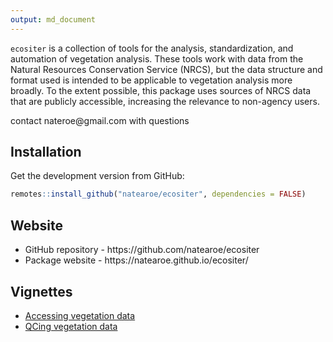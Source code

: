 ```yaml
---
output: md_document 
---
```


`ecositer` is a collection of tools for the analysis, standardization, and automation of vegetation analysis. These tools work with data from the Natural Resources Conservation Service (NRCS), but the data structure and format used is intended to be applicable to vegetation analysis more broadly. To the extent possible, this package uses sources of NRCS data that are publicly accessible, increasing the relevance to non-agency users.  

contact nateroe@gmail.com with questions

## Installation

Get the development version from GitHub:

```r
remotes::install_github("natearoe/ecositer", dependencies = FALSE)
```

## Website
- GitHub repository - https://github.com/natearoe/ecositer
- Package website - https://natearoe.github.io/ecositer/

## Vignettes
- [Accessing vegetation data](https://natearoe.github.io/ecositer/articles/accessing_vegetation_data.html)
- [QCing vegetation data](https://natearoe.github.io/ecositer/articles/qc_vegetation_data.html)


